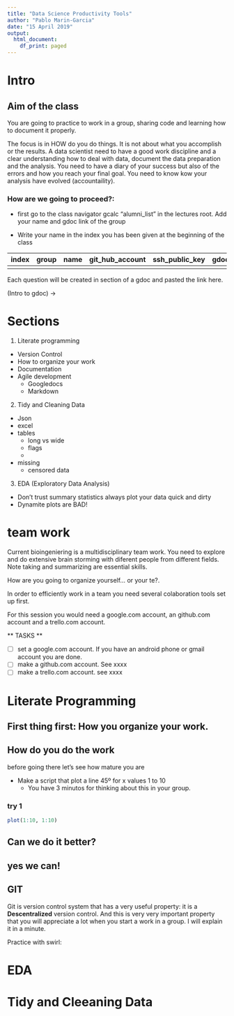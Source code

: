 ```yaml
---
title: "Data Science Productivity Tools"
author: "Pablo Marin-Garcia"
date: "15 April 2019"
output:
  html_document:
    df_print: paged
---
```


# Intro

## Aim of the class

You are going to practice to work in a group, sharing code and learning how to document it properly.

The focus is in HOW do you do things. It is not about what you accomplish or the results. A data scientist need to have a good work discipline and a clear understanding how to deal with data, document the data preparation and the analysis. You need to have a diary of your success but also of the errors and how you reach your final goal. You need to know kow your analysis have evolved (accountaility).

### How are we going to proceed?:

- first go to the class navigator gcalc "alumni_list" in the lectures root. Add your name and gdoc link of the group

- Write your name in the index you has been given at the beginning of the class

| index	|group|	name|	git_hub_account| 	ssh_public_key|	gdoc_link|
|--|--|--|--|--|--|
|  |  |  |  | |  |

Each question will be created in section of a gdoc and pasted the link here.

(Intro to gdoc) -> 

# Sections

1. Literate programming
  * Version Control
  * How to organize your work
  * Documentation
  * Agile development
    * Googledocs
    * Markdown
2. Tidy and Cleaning Data
  * Json
  * excel
  * tables
    * long vs wide
    * flags
    * 
  * missing
    * censored data
3. EDA (Exploratory Data Analysis)
  * Don't trust summary statistics always plot your data quick and dirty
  * Dynamite plots are BAD!


# team work

Current bioingeniering is a multidisciplinary team work. You need to explore and do extensive brain storming with diferent people from different fields. Note taking and summarizing are essential skills.

How are you going to organize yourself... or your te?. 

In order to efficiently work in a team you need several colaboration tools set up first.

For this session you would need a google.com account, an github.com account and a trello.com account.

** TASKS **

- [ ] set a google.com account. If you have an android phone or gmail account you are done.
- [ ] make a github.com account. See xxxx
- [ ] make a trello.com account. see xxxx




# Literate Programming

## First thing first: How you organize your work.

## How do you do the work

before going there let's see how mature you are 

+ Make a script that plot a line 45º for x values 1 to 10 
  - You have 3 minutos for thinking about this in your group.
  
  


### try 1  
```R
plot(1:10, 1:10)
```

## Can we do it better?

## yes we can!

## 

## GIT

Git is version control system that has a very useful property: it is a **Descentralized** version control. And this is very very important property that you will appreciate a lot when you start a work in a group. I will explain it in a minute.



Practice with swirl:

# EDA

# Tidy and Cleeaning Data
